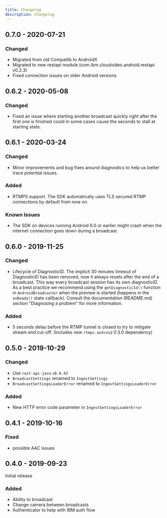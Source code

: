 ```yaml
---
title: Changelog
description: Changelog
---
```


## 0.7.0 - 2020-07-21
### Changed
- Migrated from old Compatlib to AndroidX
- Migrated to new restapi module (com.ibm.cloudvideo.android.restapi v0.2.3)
- Fixed connection issues on older Android versions

## 0.6.2 - 2020-05-08
### Changed
- Fixed an issue where starting another broadcast quickly right after the first one is finished could in some cases cause the seconds to stall at starting state.

## 0.6.1 - 2020-03-24
### Changed
- Minor improvements and bug fixes around diagnostics to help us better trace potential issues.

### Added
- RTMPS support. The SDK automatically uses TLS secured RTMP connections by default from now on.

### Known Issues
- The SDK on devices running Android 6.0 or earlier might crash when the internet connection goes down during a broadcast.

## 0.6.0 - 2019-11-25
### Changed
 - Lifecycle of DiagnosticID. The implicit 30 minutes timeout of DiagnosticID has been removed, now it always resets after the end of a broadcast. 
This way every broadcast session has its own diagnosticID. As a best practice we recommend using the `getDiagnosticId()` function in `AndroidBroadcaster` 
when the preview is started (happens in the `onReady()` state callback).
Consult the documentation (README.md) section "Diagnosing a problem" for more information.

### Added
 - 5 seconds delay before the RTMP tunnel is closed to try to mitigate stream end cut-off. (Includes new `rtmpc-android` 0.3.0 dependency)


## 0.5.0 - 2019-10-29
### Changed
 - Use `rest-api-java` `v0.0.43`
 - `BroadcastSettings` renamed to `IngestSettings`
 - `BroadcastSettingsLoaderError` renamed to `IngestSettingsLoaderError`
 
### Added 
 - New HTTP error code parameter in `IngestSettingsLoaderError`


## 0.4.1 - 2019-10-16
### Fixed
 - possible AAC issues

## 0.4.0 - 2019-09-23
Initial release
### Added
- Ability to broadcast
- Change camera between broadcasts
- Authenticator to help with IBM auth flow
